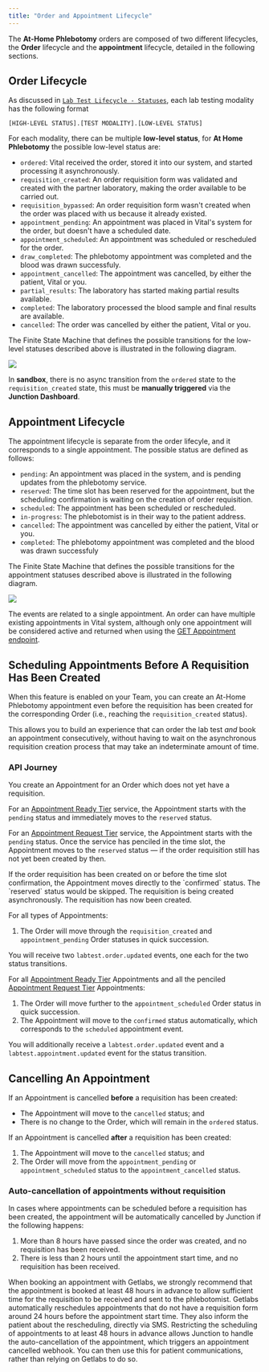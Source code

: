 ```yaml
---
title: "Order and Appointment Lifecycle"
---
```



The **At-Home Phlebotomy** orders are composed of two different lifecycles, the **Order** lifecycle and
the **appointment** lifecycle, detailed in the following sections.

## Order Lifecycle

As discussed in [`Lab Test Lifecycle - Statuses`](/lab/workflow/lab-test-lifecycle#statuses),
each lab testing modality has the following format

```[HIGH-LEVEL STATUS].[TEST MODALITY].[LOW-LEVEL STATUS]```

For each modality, there can be multiple **low-level status**, for **At Home Phlebotomy** the
possible low-level status are:

- `ordered`: Vital received the order, stored it into our system, and started processing it asynchronously.
- `requisition_created`: An order requisition form was validated and created with the partner laboratory, making the order available to be carried out.
- `requisition_bypassed`: An order requisition form wasn't created when the order was placed with us because it already existed.
- `appointment_pending`: An appointment was placed in Vital's system for the order, but doesn't have a scheduled date.
- `appointment_scheduled`: An appointment was scheduled or rescheduled for the order.
- `draw_completed`: The phlebotomy appointment was completed and the blood was drawn successfuly.
- `appointment_cancelled`: The appointment was cancelled, by either the patient, Vital or you.
- `partial_results`: The laboratory has started making partial results available.
- `completed`: The laboratory processed the blood sample and final results are available.
- `cancelled`: The order was cancelled by either the patient, Vital or you.

The Finite State Machine that defines the possible transitions for the low-level statuses described above is illustrated
in the following diagram.

<Frame caption="Possible state transitions for the At-Home Phlebotomy Order low-level statuses.">
    <img src="/img/at_home_phleb_order_lifecycle.png"/>
</Frame>

<br />

<Info>In **sandbox**, there is no async transition from the `ordered` state to the `requisition_created` state, this must be **manually triggered** via the **Junction Dashboard**.</Info>

## Appointment Lifecycle

The appointment lifecycle is separate from the order lifecyle, and it corresponds to a single appointment.
The possible status are defined as follows:

- `pending`: An appointment was placed in the system, and is pending updates from the phlebotomy service.
- `reserved`: The time slot has been reserved for the appointment, but the scheduling confirmation is waiting on the creation of order requisition.
- `scheduled`: The appointment has been scheduled or rescheduled.
- `in-progress`: The phlebotomist is in their way to the patient address.
- `cancelled`: The appointment was cancelled by either the patient, Vital or you.
- `completed`: The phlebotomy appointment was completed and the blood was drawn successfuly

The Finite State Machine that defines the possible transitions for the appointment statuses described above is illustrated
in the following diagram.

<Frame caption="Possible state transitions for the At-Home Phlebotomy Appointment statuses.">
    <img src="/img/at_home_phleb_appointment_lifecycle.png"/>
</Frame>

The events are related to a single appointment. An order can have multiple existing appointments in Vital system, although only one appointment will be considered active
and returned when using the [GET Appointment endpoint](/api-reference/lab-testing-at-home-phlebotomy/get-appointment).

## Scheduling Appointments Before A Requisition Has Been Created

<FeatureBeta />

When this feature is enabled on your Team, you can create an At-Home Phlebotomy appointment even before the requisition has been created for
the corresponding Order (i.e., reaching the `requisition_created` status).

This allows you to build an experience that can order the lab test _and_ book an appointment consecutively, without having to wait on the
asynchronous requisition creation process that may take an indeterminate amount of time.

### API Journey

<Steps>
  <Step title="Creating an appointment">
  You create an Appointment for an Order which does not yet have a requisition.

  For an [Appointment Ready Tier](/lab/at-home-phlebotomy/service-tiers) service, the Appointment starts with the `pending` status and immediately moves to the `reserved` status.

  For an [Appointment Request Tier](/lab/at-home-phlebotomy/service-tiers) service, the Appointment starts with the `pending`
  status. Once the service has penciled in the time slot, the Appointment moves to the `reserved` status — if the order
  requisition still has not yet been created by then.


  <Note>
  If the order requisition has been created on or before the time slot confirmation, the Appointment moves directly to the
  `confirmed` status. The `reserved` status would be skipped.
  </Note>
  </Step>

  <Step title="Waiting for Requisition Creation">
  The requisition is being created asynchronously.
  </Step>

  <Step title="Requisition has been created">
  The requisition has now been created.

  For all types of Appointments:

  1. The Order will move through the `requisition_created` and `appointment_pending` Order statuses in quick succession.

  You will receive two `labtest.order.updated` events, one each for the two status transitions.

  For all [Appointment Ready Tier](/lab/at-home-phlebotomy/service-tiers) Appointments and all the penciled
  [Appointment Request Tier](/lab/at-home-phlebotomy/service-tiers) Appointments:

  1. The Order will move further to the `appointment_scheduled` Order status in quick succession.
  2. The Appointment will move to the `confirmed` status automatically, which corresponds to the `scheduled` appointment event.

  You will additionally receive a `labtest.order.updated` event and a `labtest.appointment.updated` event for the status transition.
  </Step>
</Steps>


## Cancelling An Appointment

If an Appointment is cancelled **before** a requisition has been created:

* The Appointment will move to the `cancelled` status; and
* There is no change to the Order, which will remain in the `ordered` status.

If an Appointment is cancelled **after** a requisition has been created:

1. The Appointment will move to the `cancelled` status; and
2. The Order will move from the `appointment_pending` or `appointment_scheduled` status to the `appointment_cancelled` status.

### Auto-cancellation of appointments without requisition

In cases where appointments can be scheduled before a requisition has been created, the appointment will be automatically cancelled by Junction if the following happens:

1. More than 8 hours have passed since the order was created, and no requisition has been received.
2. There is less than 2 hours until the appointment start time, and no requisition has been received.

When booking an appointment with Getlabs, we strongly recommend that the appointment is booked at least 48 hours in advance to allow sufficient time for the requisition to be received and sent to the phlebotomist.
Getlabs automatically reschedules appointments that do not have a requisition form around 24 hours before the appointment start time. They also inform the patient about the rescheduling, directly via SMS.
Restricting the scheduling of appointments to at least 48 hours in advance allows Junction to handle the auto-cancellation of the appointment, which triggers an appointment cancelled webhook.
You can then use this for patient communications, rather than relying on Getlabs to do so.
